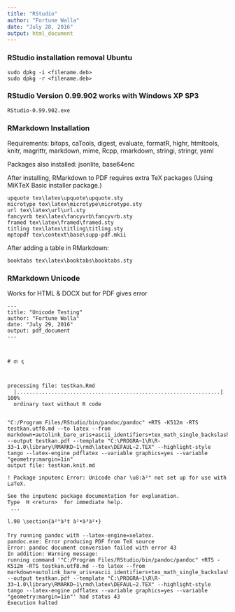 ```yaml
---
title: "RStudio"
author: "Fortune Walla"
date: "July 28, 2016"
output: html_document
---
```


### RStudio installation removal Ubuntu

```
sudo dpkg -i <filename.deb>
sudo dpkg -r <filename.deb>
```

### RStudio Version 0.99.902 works with Windows XP SP3 

`RStudio-0.99.902.exe`


### RMarkdown Installation
Requirements: bitops, caTools, digest, evaluate, formatR, highr, htmltools, knitr, magrittr, markdown, mime, Rcpp, rmarkdown, stringi, stringr, yaml

Packages also installed: jsonlite, base64enc

After installing, RMarkdown to PDF requires extra TeX packages (Using MiKTeX Basic installer package.)
```
upquote tex\latex\upquote\upquote.sty
microtype tex\latex\microtype\microtype.sty
url tex\latex\url\url.sty
fancyvrb tex\latex\fancyvrb\fancyvrb.sty
framed tex\latex\framed\framed.sty
titling tex\latex\titling\titling.sty
mptopdf tex\context\base\supp-pdf.mkii
```

After adding a table in RMarkdown:
```
booktabs tex\latex\booktabs\booktabs.sty
```

### RMarkdown Unicode
Works for HTML & DOCX but for PDF gives error

```
---
title: "Unicode Testing"
author: "Fortune Walla"
date: "July 29, 2016"
output: pdf_document
---



# ರೇ ಕ್ಕ
```


```


processing file: testkan.Rmd
  |.................................................................| 100%
  ordinary text without R code


"C:/Program Files/RStudio/bin/pandoc/pandoc" +RTS -K512m -RTS testkan.utf8.md --to latex --from markdown+autolink_bare_uris+ascii_identifiers+tex_math_single_backslash --output testkan.pdf --template "C:\PROGRA~1\R\R-33~1.0\library\RMARKD~1\rmd\latex\DEFAUL~2.TEX" --highlight-style tango --latex-engine pdflatex --variable graphics=yes --variable "geometry:margin=1in" 
output file: testkan.knit.md

! Package inputenc Error: Unicode char \u8:à²° not set up for use with LaTeX.

See the inputenc package documentation for explanation.
Type  H <return>  for immediate help.
 ...                                              
                                                  
l.90 \section{à²°à³‡ à²•à³à²•}

Try running pandoc with --latex-engine=xelatex.
pandoc.exe: Error producing PDF from TeX source
Error: pandoc document conversion failed with error 43
In addition: Warning message:
running command '"C:/Program Files/RStudio/bin/pandoc/pandoc" +RTS -K512m -RTS testkan.utf8.md --to latex --from markdown+autolink_bare_uris+ascii_identifiers+tex_math_single_backslash --output testkan.pdf --template "C:\PROGRA~1\R\R-33~1.0\library\RMARKD~1\rmd\latex\DEFAUL~2.TEX" --highlight-style tango --latex-engine pdflatex --variable graphics=yes --variable "geometry:margin=1in"' had status 43 
Execution halted
```


